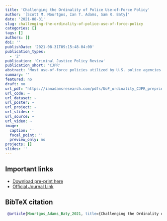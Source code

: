 ```yaml
---
title: 'Challenging the Ordinality of Police Use-of-Force Policy'
author: '[Scott M. Mourtgos, Ian T. Adams, Sam R. Baty]'
date: '2021-08-31'
slug: challenging-the-ordinality-of-police-use-of-force-policy
categories: []
tags: []
authors: []
doi: ''
publishDate: '2021-08-31T09:15:48-04:00'
publication_types:
  - '2'
publication: 'Criminal Justice Policy Review'
publication_short: 'CJPR'
abstract: 'Most use-of-force policies utilized by U.S. police agencies make fundamental ordinal assumptions about officers’ force responses to subject resistance. These policies consist of varying levels of force and resistance along an ordinally ranked continuum of severity. We empirically tested the ordinal assumptions that are ubiquitous to police use-of-force continua within the United States using 1 year’s use-of-force data from a municipal police department. Applying a quantitative technique known as categorical regression with optimal scaling, we found the assumptions of ordinality within the studied department’s use-of-force continuum (which is similar to many police use-of-force continua within the United States) are not met. Specifying physical force as a “lower” force option than less-lethal tools is associated with increased officer injury and decreased subject injury. Our findings call into question use-of-force continua featuring ordinal rankings for varying categories of less-lethal force.'
summary: ''
featured: no
draft: no
url_pdf: "https://ianadamsresearch.com/pdfs/UoF_ordinality_CJPR_preprint.pdf"
url_code: ~
url_dataset: ~
url_poster: ~
url_project: ~
url_slides: ~
url_source: ~
url_video: ~
image:
  caption: ''
  focal_point: ''
  preview_only: no
projects: []
slides: ''
---
```


## Important links

- [Download pre-print here](https://doi.org/10.1177/08874034211038346)
- [Official Journal Link](#) 



## BibTeX citation

```bibtex
 @article{Mourtgos_Adams_Baty_2021, title={Challenging the Ordinality of Police Use-of-Force Policy}, volume={33}, rights={All rights reserved}, ISSN={0887-4034}, DOI={10.1177/08874034211038346}, abstractNote={Most use-of-force policies utilized by U.S. police agencies make fundamental ordinal assumptions about officers’ force responses to subject resistance. These policies consist of varying levels of force and resistance along an ordinally ranked continuum of severity. We empirically tested the ordinal assumptions that are ubiquitous to police use-of-force continua within the United States using 1 year’s use-of-force data from a municipal police department. Applying a quantitative technique known as categorical regression with optimal scaling, we found the assumptions of ordinality within the studied department’s use-of-force continuum (which is similar to many police use-of-force continua within the United States) are not met. Specifying physical force as a “lower” force option than less-lethal tools is associated with increased officer injury and decreased subject injury. Our findings call into question use-of-force continua featuring ordinal rankings for varying categories of less-lethal force.}, note={tex.ids= mourtgosChallengingOrdinalityPolice2021a}, number={2}, journal={Criminal Justice Policy Review}, publisher={SAGE Publications Inc}, author={Mourtgos, Scott M. and Adams, Ian T. and Baty, Samuel R.}, year={2021}, month={Aug}, pages={119–147}, language={en} } 
```

